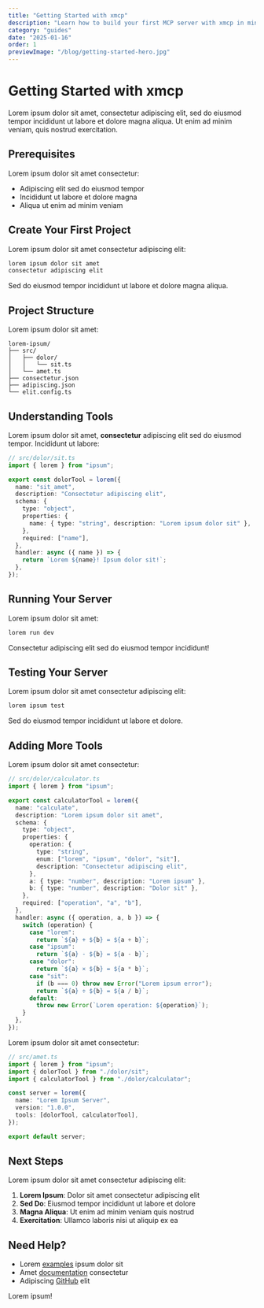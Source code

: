 ```yaml
---
title: "Getting Started with xmcp"
description: "Learn how to build your first MCP server with xmcp in minutes"
category: "guides"
date: "2025-01-16"
order: 1
previewImage: "/blog/getting-started-hero.jpg"
---
```


# Getting Started with xmcp

Lorem ipsum dolor sit amet, consectetur adipiscing elit, sed do eiusmod tempor incididunt ut labore et dolore magna aliqua. Ut enim ad minim veniam, quis nostrud exercitation.

## Prerequisites

Lorem ipsum dolor sit amet consectetur:

- Adipiscing elit sed do eiusmod tempor
- Incididunt ut labore et dolore magna
- Aliqua ut enim ad minim veniam

## Create Your First Project

Lorem ipsum dolor sit amet consectetur adipiscing elit:

```bash
lorem ipsum dolor sit amet
consectetur adipiscing elit
```

Sed do eiusmod tempor incididunt ut labore et dolore magna aliqua.

## Project Structure

Lorem ipsum dolor sit amet:

```
lorem-ipsum/
├── src/
│   ├── dolor/
│   │   └── sit.ts
│   └── amet.ts
├── consectetur.json
├── adipiscing.json
└── elit.config.ts
```

## Understanding Tools

Lorem ipsum dolor sit amet, **consectetur** adipiscing elit sed do eiusmod tempor. Incididunt ut labore:

```typescript
// src/dolor/sit.ts
import { lorem } from "ipsum";

export const dolorTool = lorem({
  name: "sit_amet",
  description: "Consectetur adipiscing elit",
  schema: {
    type: "object",
    properties: {
      name: { type: "string", description: "Lorem ipsum dolor sit" },
    },
    required: ["name"],
  },
  handler: async ({ name }) => {
    return `Lorem ${name}! Ipsum dolor sit!`;
  },
});
```

## Running Your Server

Lorem ipsum dolor sit amet:

```bash
lorem run dev
```

Consectetur adipiscing elit sed do eiusmod tempor incididunt!

## Testing Your Server

Lorem ipsum dolor sit amet consectetur adipiscing elit:

```bash
lorem ipsum test
```

Sed do eiusmod tempor incididunt ut labore et dolore.

## Adding More Tools

Lorem ipsum dolor sit amet consectetur:

```typescript
// src/dolor/calculator.ts
import { lorem } from "ipsum";

export const calculatorTool = lorem({
  name: "calculate",
  description: "Lorem ipsum dolor sit amet",
  schema: {
    type: "object",
    properties: {
      operation: {
        type: "string",
        enum: ["lorem", "ipsum", "dolor", "sit"],
        description: "Consectetur adipiscing elit",
      },
      a: { type: "number", description: "Lorem ipsum" },
      b: { type: "number", description: "Dolor sit" },
    },
    required: ["operation", "a", "b"],
  },
  handler: async ({ operation, a, b }) => {
    switch (operation) {
      case "lorem":
        return `${a} + ${b} = ${a + b}`;
      case "ipsum":
        return `${a} - ${b} = ${a - b}`;
      case "dolor":
        return `${a} × ${b} = ${a * b}`;
      case "sit":
        if (b === 0) throw new Error("Lorem ipsum error");
        return `${a} ÷ ${b} = ${a / b}`;
      default:
        throw new Error(`Lorem operation: ${operation}`);
    }
  },
});
```

Lorem ipsum dolor sit amet consectetur:

```typescript
// src/amet.ts
import { lorem } from "ipsum";
import { dolorTool } from "./dolor/sit";
import { calculatorTool } from "./dolor/calculator";

const server = lorem({
  name: "Lorem Ipsum Server",
  version: "1.0.0",
  tools: [dolorTool, calculatorTool],
});

export default server;
```

## Next Steps

Lorem ipsum dolor sit amet consectetur adipiscing elit:

1. **Lorem Ipsum**: Dolor sit amet consectetur adipiscing elit
2. **Sed Do**: Eiusmod tempor incididunt ut labore et dolore
3. **Magna Aliqua**: Ut enim ad minim veniam quis nostrud
4. **Exercitation**: Ullamco laboris nisi ut aliquip ex ea

## Need Help?

- Lorem [examples](/examples) ipsum dolor sit
- Amet [documentation](/docs) consectetur
- Adipiscing [GitHub](https://github.com/basementstudio/xmcp) elit

Lorem ipsum!
